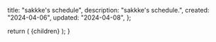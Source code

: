 
  title: "sakkke's schedule",
  description: "sakkke's schedule.",
  created: "2024-04-06",
  updated: "2024-04-08",
};

<Working />

  return (
    <MdxLayout
      created={metadata.created}
      title={metadata.title}
      updated={metadata.updated}
    >
      {children}
    </MdxLayout>
  );
}
